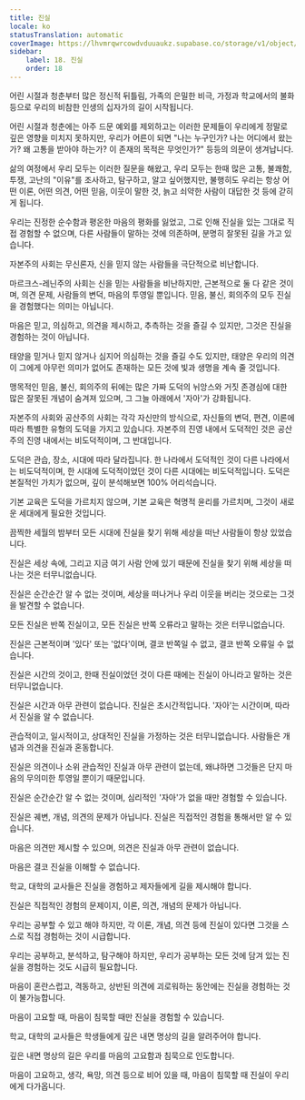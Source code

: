 ```yaml
---
title: 진실
locale: ko
statusTranslation: automatic
coverImage: https://lhvmrqwrcowdvduuaukz.supabase.co/storage/v1/object/public/strapi-uploads/small_cover-educacion-fundamental.webp-2d51a7828a2b1309555be27f7e2a61a0.webp
sidebar:
    label: 18. 진실
    order: 18
---
```

어린 시절과 청춘부터 많은 정신적 뒤틀림, 가족의 은밀한 비극, 가정과 학교에서의 불화 등으로 우리의 비참한 인생의 십자가의 길이 시작됩니다.

어린 시절과 청춘에는 아주 드문 예외를 제외하고는 이러한 문제들이 우리에게 정말로 깊은 영향을 미치지 못하지만, 우리가 어른이 되면 "나는 누구인가? 나는 어디에서 왔는가? 왜 고통을 받아야 하는가? 이 존재의 목적은 무엇인가?" 등등의 의문이 생겨납니다.

삶의 여정에서 우리 모두는 이러한 질문을 해왔고, 우리 모두는 한때 많은 고통, 불쾌함, 투쟁, 고난의 "이유"를 조사하고, 탐구하고, 알고 싶어했지만, 불행히도 우리는 항상 어떤 이론, 어떤 의견, 어떤 믿음, 이웃이 말한 것, 늙고 쇠약한 사람이 대답한 것 등에 갇히게 됩니다.

우리는 진정한 순수함과 평온한 마음의 평화를 잃었고, 그로 인해 진실을 있는 그대로 직접 경험할 수 없으며, 다른 사람들이 말하는 것에 의존하며, 분명히 잘못된 길을 가고 있습니다.

자본주의 사회는 무신론자, 신을 믿지 않는 사람들을 극단적으로 비난합니다.

마르크스-레닌주의 사회는 신을 믿는 사람들을 비난하지만, 근본적으로 둘 다 같은 것이며, 의견 문제, 사람들의 변덕, 마음의 투영일 뿐입니다. 믿음, 불신, 회의주의 모두 진실을 경험했다는 의미는 아닙니다.

마음은 믿고, 의심하고, 의견을 제시하고, 추측하는 것을 즐길 수 있지만, 그것은 진실을 경험하는 것이 아닙니다.

태양을 믿거나 믿지 않거나 심지어 의심하는 것을 즐길 수도 있지만, 태양은 우리의 의견이 그에게 아무런 의미가 없어도 존재하는 모든 것에 빛과 생명을 계속 줄 것입니다.

맹목적인 믿음, 불신, 회의주의 뒤에는 많은 가짜 도덕의 뉘앙스와 거짓 존경심에 대한 많은 잘못된 개념이 숨겨져 있으며, 그 그늘 아래에서 '자아'가 강화됩니다.

자본주의 사회와 공산주의 사회는 각각 자신만의 방식으로, 자신들의 변덕, 편견, 이론에 따라 특별한 유형의 도덕을 가지고 있습니다. 자본주의 진영 내에서 도덕적인 것은 공산주의 진영 내에서는 비도덕적이며, 그 반대입니다.

도덕은 관습, 장소, 시대에 따라 달라집니다. 한 나라에서 도덕적인 것이 다른 나라에서는 비도덕적이며, 한 시대에 도덕적이었던 것이 다른 시대에는 비도덕적입니다. 도덕은 본질적인 가치가 없으며, 깊이 분석해보면 100% 어리석습니다.

기본 교육은 도덕을 가르치지 않으며, 기본 교육은 혁명적 윤리를 가르치며, 그것이 새로운 세대에게 필요한 것입니다.

끔찍한 세월의 밤부터 모든 시대에 진실을 찾기 위해 세상을 떠난 사람들이 항상 있었습니다.

진실은 세상 속에, 그리고 지금 여기 사람 안에 있기 때문에 진실을 찾기 위해 세상을 떠나는 것은 터무니없습니다.

진실은 순간순간 알 수 없는 것이며, 세상을 떠나거나 우리 이웃을 버리는 것으로는 그것을 발견할 수 없습니다.

모든 진실은 반쪽 진실이고, 모든 진실은 반쪽 오류라고 말하는 것은 터무니없습니다.

진실은 근본적이며 '있다' 또는 '없다'이며, 결코 반쪽일 수 없고, 결코 반쪽 오류일 수 없습니다.

진실은 시간의 것이고, 한때 진실이었던 것이 다른 때에는 진실이 아니라고 말하는 것은 터무니없습니다.

진실은 시간과 아무 관련이 없습니다. 진실은 초시간적입니다. '자아'는 시간이며, 따라서 진실을 알 수 없습니다.

관습적이고, 일시적이고, 상대적인 진실을 가정하는 것은 터무니없습니다. 사람들은 개념과 의견을 진실과 혼동합니다.

진실은 의견이나 소위 관습적인 진실과 아무 관련이 없는데, 왜냐하면 그것들은 단지 마음의 무의미한 투영일 뿐이기 때문입니다.

진실은 순간순간 알 수 없는 것이며, 심리적인 '자아'가 없을 때만 경험할 수 있습니다.

진실은 궤변, 개념, 의견의 문제가 아닙니다. 진실은 직접적인 경험을 통해서만 알 수 있습니다.

마음은 의견만 제시할 수 있으며, 의견은 진실과 아무 관련이 없습니다.

마음은 결코 진실을 이해할 수 없습니다.

학교, 대학의 교사들은 진실을 경험하고 제자들에게 길을 제시해야 합니다.

진실은 직접적인 경험의 문제이지, 이론, 의견, 개념의 문제가 아닙니다.

우리는 공부할 수 있고 해야 하지만, 각 이론, 개념, 의견 등에 진실이 있다면 그것을 스스로 직접 경험하는 것이 시급합니다.

우리는 공부하고, 분석하고, 탐구해야 하지만, 우리가 공부하는 모든 것에 담겨 있는 진실을 경험하는 것도 시급히 필요합니다.

마음이 혼란스럽고, 격동하고, 상반된 의견에 괴로워하는 동안에는 진실을 경험하는 것이 불가능합니다.

마음이 고요할 때, 마음이 침묵할 때만 진실을 경험할 수 있습니다.

학교, 대학의 교사들은 학생들에게 깊은 내면 명상의 길을 알려주어야 합니다.

깊은 내면 명상의 길은 우리를 마음의 고요함과 침묵으로 인도합니다.

마음이 고요하고, 생각, 욕망, 의견 등으로 비어 있을 때, 마음이 침묵할 때 진실이 우리에게 다가옵니다.


